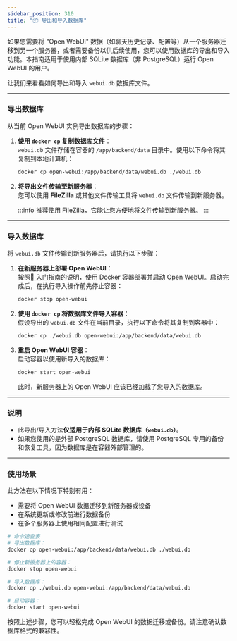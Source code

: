 ```yaml
---
sidebar_position: 310 
title: "📦 导出和导入数据库"
---
```


如果您需要将 "Open WebUI" 数据（如聊天历史记录、配置等）从一个服务器迁移到另一个服务器，或者需要备份以供后续使用，您可以使用数据库的导出和导入功能。本指南适用于使用内部 SQLite 数据库（非 PostgreSQL）运行 Open WebUI 的用户。

让我们来看看如何导出和导入 `webui.db` 数据库文件。

---

### 导出数据库

从当前 Open WebUI 实例导出数据库的步骤：

1. **使用 `docker cp` 复制数据库文件**：  
   `webui.db` 文件存储在容器的 `/app/backend/data` 目录中。使用以下命令将其复制到本地计算机：
   ```bash
   docker cp open-webui:/app/backend/data/webui.db ./webui.db
   ```

2. **将导出文件传输至新服务器**：  
   您可以使用 **FileZilla** 或其他文件传输工具将 `webui.db` 文件传输到新服务器。

   :::info
   推荐使用 FileZilla，它能让您方便地将文件传输到新服务器。
   :::

---

### 导入数据库

将 `webui.db` 文件传输到新服务器后，请执行以下步骤：

1. **在新服务器上部署 Open WebUI**：  
   按照[🚀 入门指南](/getting-started)的说明，使用 Docker 容器部署并启动 Open WebUI。启动完成后，在执行导入操作前先停止容器：
   ```bash
   docker stop open-webui
   ```

2. **使用 `docker cp` 将数据库文件导入容器**：  
   假设导出的 `webui.db` 文件在当前目录，执行以下命令将其复制到容器中：
   ```bash
   docker cp ./webui.db open-webui:/app/backend/data/webui.db
   ```

3. **重启 Open WebUI 容器**：  
   启动容器以使用新导入的数据库：
   ```bash
   docker start open-webui
   ```

   此时，新服务器上的 Open WebUI 应该已经加载了您导入的数据库。

---

### 说明

- 此导出/导入方法**仅适用于内部 SQLite 数据库（`webui.db`）**。
- 如果您使用的是外部 PostgreSQL 数据库，请使用 PostgreSQL 专用的备份和恢复工具，因为数据库是在容器外部管理的。

---

### 使用场景

此方法在以下情况下特别有用：

- 需要将 Open WebUI 数据迁移到新服务器或设备
- 在系统更新或修改前进行数据备份
- 在多个服务器上使用相同配置进行测试

```bash
# 命令速查表
# 导出数据库：
docker cp open-webui:/app/backend/data/webui.db ./webui.db

# 停止新服务器上的容器：
docker stop open-webui

# 导入数据库：
docker cp ./webui.db open-webui:/app/backend/data/webui.db

# 启动容器：
docker start open-webui
```

按照上述步骤，您可以轻松完成 Open WebUI 的数据迁移或备份。请注意确认数据库格式的兼容性。